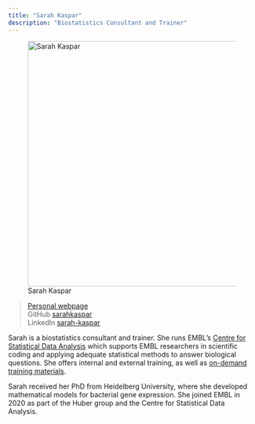 ```yaml
---
title: "Sarah Kaspar"
description: "Biostatistics Consultant and Trainer"
---
```


![Sarah Kaspar](Sarah_Kaspar_profile.jpg){width=500 fig-align="center"}

>[Personal webpage](https://sarahkaspar.github.io) \
>GitHub          [sarahkaspar](https://github.com/SarahKaspar) \
>LinkedIn        [sarah-kaspar](https://linkedin.com/in/sarah-kaspar)

Sarah is a biostatistics consultant and trainer. She runs EMBL's [Centre for Statistical Data Analysis](https://bio-it.embl.de/centres/csda/) which supports EMBL researchers in scientific coding and applying adequate statistical methods to answer biological questions. She offers internal and external training, as well as [on-demand training materials](https://www.ebi.ac.uk/training/trainers/sarah-kaspar).

Sarah received her PhD from Heidelberg University, where she developed mathematical models for bacterial gene expression. She joined EMBL in 2020 as part of the Huber group and the Centre for Statistical Data Analysis.